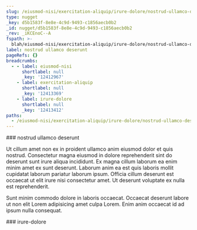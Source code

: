 ```yaml
---
slug: /eiusmod-nisi/exercitation-aliquip/irure-dolore/nostrud-ullamco-deserunt
type: nugget
_key: d5b1583f-8e8e-4c9d-9493-c1856aecb0b2
_id: nugget/d5b1583f-8e8e-4c9d-9493-c1856aecb0b2
_rev: _iKCEnoC--A
fspath: >-
  blah/eiusmod-nisi/exercitation-aliquip/irure-dolore/nostrud-ullamco-deserunt.md
label: nostrud ullamco deserunt
pageRefs: {}
breadcrumbs:
  - - label: eiusmod-nisi
      shortlabel: null
      _key: '12412967'
    - label: exercitation-aliquip
      shortlabel: null
      _key: '12413369'
    - label: irure-dolore
      shortlabel: null
      _key: '12413412'
paths:
  - /eiusmod-nisi/exercitation-aliquip/irure-dolore/nostrud-ullamco-deserunt
---
```


<NuggetArea>
<Nugget slug="/eiusmod-nisi/exercitation-aliquip/irure-dolore/nostrud-ullamco-deserunt" type="nugget" _key="d5b1583f-8e8e-4c9d-9493-c1856aecb0b2" _id="nugget/d5b1583f-8e8e-4c9d-9493-c1856aecb0b2" _rev="_iKCEnoC--A" fspath="blah/eiusmod-nisi/exercitation-aliquip/irure-dolore/nostrud-ullamco-deserunt.md" label="nostrud ullamco deserunt" paths="/eiusmod-nisi/exercitation-aliquip/irure-dolore/nostrud-ullamco-deserunt">
<NuggetBody>
### nostrud ullamco deserunt

Ut cillum amet non ex in proident ullamco anim eiusmod dolor et quis nostrud. Consectetur magna eiusmod in dolore reprehenderit sint do deserunt sunt irure aliqua incididunt. Ex magna cillum laborum ea enim minim amet ex sunt deserunt. Laborum anim ea est quis laboris mollit cupidatat laborum pariatur laborum ipsum. Officia cillum deserunt est occaecat ut elit irure nisi consectetur amet. Ut deserunt voluptate ex nulla est reprehenderit.

Sunt minim commodo dolore in laboris occaecat. Occaecat deserunt labore ut non elit Lorem adipisicing amet culpa Lorem. Enim anim occaecat id ad ipsum nulla consequat.

</NuggetBody>
<Breadcrumbs>
<Crumbs>
<Crumb _key="12412967" label="eiusmod-nisi" /><Crumb _key="12413369" label="exercitation-aliquip" /><Crumb _key="12413412" label="irure-dolore" />
</Crumbs>
</Breadcrumbs>
</Nugget>

<NuggetsInbound>
</NuggetsInbound>
<NuggetsOutbound>
</NuggetsOutbound>
</NuggetArea>
<PassagesInbound>
<Passage direction="inbound" type="passage" _key="12413412" _id="passage/12413412" _rev="_iKCEno---_" label="irure-dolore" passage="irure-dolore" fspath="blah/eiusmod-nisi/exercitation-aliquip/irure-dolore" paths="/eiusmod-nisi/exercitation-aliquip/irure-dolore" slug="/eiusmod-nisi/exercitation-aliquip/irure-dolore">
<NuggetBody>
### irure-dolore

</NuggetBody>
<Breadcrumbs>
<Crumbs>
<Crumb _key="12412967" label="eiusmod-nisi" /><Crumb _key="12413369" label="exercitation-aliquip" />
</Crumbs>
</Breadcrumbs>
</Passage>

</PassagesInbound>
<PassagesOutbound>
</PassagesOutbound>